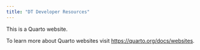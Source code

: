 ```yaml
---
title: "DT Developer Resources"
---
```


This is a Quarto website.

To learn more about Quarto websites visit <https://quarto.org/docs/websites>.
